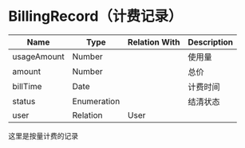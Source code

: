# BillingRecord（计费记录）

| Name        | Type        | Relation With | Description |
| ----------- | ----------- | ------------- | ----------- |
| usageAmount | Number      |               | 使用量         |
| amount      | Number      |               | 总价          |
| billTime    | Date        |               | 计费时间        |
| status      | Enumeration |               | 结清状态        |
| user        | Relation    | User          |             |


这里是按量计费的记录
